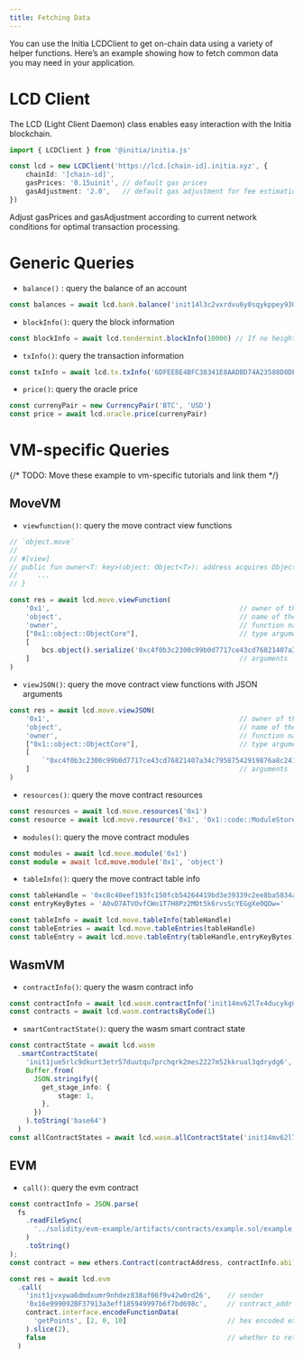 ```yaml
---
title: Fetching Data
---
```


You can use the Initia LCDClient to get on-chain data using a variety of helper functions. Here’s an example showing how to fetch common data you may need in your application.

# LCD Client

The LCD (Light Client Daemon) class enables easy interaction with the Initia blockchain.

```typescript
import { LCDClient } from '@initia/initia.js'

const lcd = new LCDClient('https://lcd.[chain-id].initia.xyz', {
    chainId: '[chain-id]',
    gasPrices: '0.15uinit', // default gas prices
    gasAdjustment: '2.0',   // default gas adjustment for fee estimation
})
```

<Note> Adjust gasPrices and gasAdjustment according to current network conditions for optimal transaction processing. </Note>

# Generic Queries

- `balance()` : query the balance of an account
```typescript
const balances = await lcd.bank.balance('init14l3c2vxrdvu6y0sqykppey930s4kufsvt97aeu')
```
- `blockInfo()`: query the block information
```typescript
const blockInfo = await lcd.tendermint.blockInfo(10000) // If no height is given, the latest block is returned. 
```
- `txInfo()`: query the transaction information
```typescript
const txInfo = await lcd.tx.txInfo('6DFEE8E4BFC38341E8AADBD74A23588D8DE94FA38052CB5721DDA780A24F8B1D')
```
- `price()`: query the oracle price
```typescript
const currenyPair = new CurrencyPair('BTC', 'USD')
const price = await lcd.oracle.price(currenyPair)
```

# VM-specific Queries
{/* TODO: Move these example to vm-specific tutorials and link them */}

## MoveVM
- `viewfunction()`: query the move contract view functions

```typescript
// `object.move`
// 
// #[view]
// public fun owner<T: key>(object: Object<T>): address acquires ObjectCore {
//     ...
// }

const res = await lcd.move.viewFunction(
    '0x1',                                               // owner of the module
    'object',                                            // name of the module
    'owner',                                             // function name
    ["0x1::object::ObjectCore"],                         // type arguments
    [
        bcs.object().serialize('0xc4f0b3c2300c99b0d7717ce43cd76821407a34c79587542919876a8c241a2f94').toBase64(),
    ]                                                    // arguments
)
```
- `viewJSON()`: query the move contract view functions with JSON arguments
```typescript
const res = await lcd.move.viewJSON(
    '0x1',                                               // owner of the module
    'object',                                            // name of the module
    'owner',                                             // function name
    ["0x1::object::ObjectCore"],                         // type arguments
    [
        `"0xc4f0b3c2300c99b0d7717ce43cd76821407a34c79587542919876a8c241a2f94"`,
    ]                                                    // arguments
)
```

- `resources()`: query the move contract resources
```typescript
const resources = await lcd.move.resources('0x1')
const resource = await lcd.move.resource('0x1', '0x1::code::ModuleStore')
```

- `modules()`: query the move contract modules
```typescript
const modules = await lcd.move.module('0x1')
const module = await lcd.move.module('0x1', 'object')
```

- `tableInfo()`: query the move contract table info
```typescript
const tableHandle = '0xc8c40eef193fc150fcb54264419bd3e39339c2ee8ba5834aed7826a9841cfb53'
const entryKeyBytes = 'A0vD7ATVOvfCWo1T7H8Pz2MOt5k6rvsScYEGgXe0QDw='

const tableInfo = await lcd.move.tableInfo(tableHandle)
const tableEntries = await lcd.move.tableEntries(tableHandle)
const tableEntry = await lcd.move.tableEntry(tableHandle,entryKeyBytes)
```

## WasmVM
- `contractInfo()`: query the wasm contract info
```typescript
const contractInfo = await lcd.wasm.contractInfo('init14mv62l7x4ducykg0crfa9a22egf8yrltmxzy84zn0wqgmr496jqs5z7k0c')
const contracts = await lcd.wasm.contractsByCode(1) 
```

- `smartContractState()`: query the wasm smart contract state
```typescript
const contractState = await lcd.wasm
  .smartContractState(
    'init1jue5rlc9dkurt3etr57duutqu7prchqrk2mes2227m52kkrual3qdrydg6',  // contract address
    Buffer.from(
      JSON.stringify({                                                  // query data 
        get_stage_info: {
            stage: 1,
        },
      })
    ).toString('base64')
  )
const allContractStates = await lcd.wasm.allContractState('init14mv62l7x4ducykg0crfa9a22egf8yrltmxzy84zn0wqgmr496jqs5z7k0c')
```

## EVM
- `call()`: query the evm contract
```typescript
const contractInfo = JSON.parse(
  fs
    .readFileSync(
      '../solidity/evm-example/artifacts/contracts/example.sol/example.json' // path of build response
    )
    .toString()
);
const contract = new ethers.Contract(contractAddress, contractInfo.abi)

const res = await lcd.evm
  .call(
    'init1jvxywa6dmdxumr9nhdez838af06f9v42w0rd26',    // sender
    '0x16e999092BF37913a3eff185949997b6f7bd698c',     // contract_addr
    contract.interface.encodeFunctionData(
      'getPoints', [2, 0, 10]                         // hex encoded execution input bytes
    ).slice(2),
    false                                             // whether to return the trace
  )
```